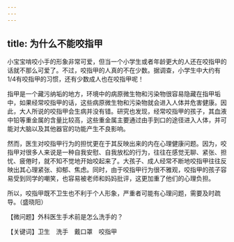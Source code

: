 ```yaml
---
---
---
```

title: 为什么不能咬指甲
---




小宝宝啃咬小手的形象非常可爱，但当一个小学生或者年龄更大的人还在咬指甲的话就不那么可爱了。不过，咬指甲的人真的不在少数。据调查，小学生中大约有1/4有咬指甲的习惯，还有少数成人也在咬指甲呢！

指甲是一个藏污纳垢的地方，环境中的病原微生物和污染物很容易隐藏在指甲垢中，如果经常咬指甲的话，这些病原微生物和污染物就会进入人体并危害健康。因此，大人所说的咬指甲会生病并没有错。研究也发现，经常咬指甲的孩子，其血液中铅等重金属的含量比较高，这些重金属主要通过由手到口的途径进入人体，并可能对大脑以及其他器官的功能产生不良影响。

然而，医生对咬指甲行为的担忧更在于其反映出来的内在心理健康问题。因为，咬指甲对很多人来说是一种自我安慰、自我放松的行为，往往在感觉无聊、紧张、担忧、疲倦时，就不知不觉地开始咬起来了。大孩子、成人经常不断地咬指甲往往反映出其心理紧张、抑郁、焦虑。同时，由于咬指甲行为很不雅观，咬指甲的孩子容易受到同学的嘲笑，也容易被老师和妈妈批评，这更加重了他们的心理负担。

所以，咬指甲既不卫生也不利于个人形象，严重者可能有心理问题，需要及时疏导。（盛晓阳）





【微问题】外科医生手术前是怎么洗手的？

【关键词】卫生　洗手　戴口罩　咬指甲